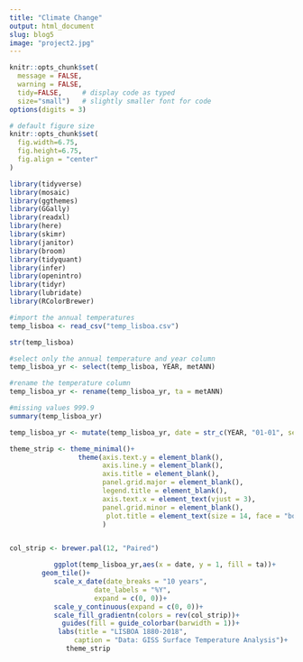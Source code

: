 ```yaml
---
title: "Climate Change"
output: html_document
slug: blog5 
image: "project2.jpg"
---
```

```r
knitr::opts_chunk$set(
  message = FALSE, 
  warning = FALSE, 
  tidy=FALSE,     # display code as typed
  size="small")   # slightly smaller font for code
options(digits = 3)

# default figure size
knitr::opts_chunk$set(
  fig.width=6.75, 
  fig.height=6.75,
  fig.align = "center"
)
```


```r

library(tidyverse)
library(mosaic)
library(ggthemes)
library(GGally)
library(readxl)
library(here)
library(skimr)
library(janitor)
library(broom)
library(tidyquant)
library(infer)
library(openintro)
library(tidyr)
library(lubridate)
library(RColorBrewer)

```



```r

#import the annual temperatures
temp_lisboa <- read_csv("temp_lisboa.csv")

str(temp_lisboa)
```


```r
#select only the annual temperature and year column
temp_lisboa_yr <- select(temp_lisboa, YEAR, metANN)

#rename the temperature column
temp_lisboa_yr <- rename(temp_lisboa_yr, ta = metANN)

#missing values 999.9
summary(temp_lisboa_yr) 
```

```r
temp_lisboa_yr <- mutate(temp_lisboa_yr, date = str_c(YEAR, "01-01", sep = "-") %>% ymd())
```

```r
theme_strip <- theme_minimal()+
                 theme(axis.text.y = element_blank(),
                       axis.line.y = element_blank(),
                       axis.title = element_blank(),
                       panel.grid.major = element_blank(),
                       legend.title = element_blank(),
                       axis.text.x = element_text(vjust = 3),
                       panel.grid.minor = element_blank(),
                        plot.title = element_text(size = 14, face = "bold")
                       )


col_strip <- brewer.pal(12, "Paired")

           ggplot(temp_lisboa_yr,aes(x = date, y = 1, fill = ta))+
        geom_tile()+
           scale_x_date(date_breaks = "10 years",
                     date_labels = "%Y",
                     expand = c(0, 0))+
           scale_y_continuous(expand = c(0, 0))+
           scale_fill_gradientn(colors = rev(col_strip))+
             guides(fill = guide_colorbar(barwidth = 1))+
            labs(title = "LISBOA 1880-2018",
                caption = "Data: GISS Surface Temperature Analysis")+
              theme_strip
```

